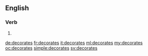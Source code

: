 ==English==

===Verb===
{{head|en}}

# {{en-third-person singular of|decorate}}

[[de:decorates]]
[[fr:decorates]]
[[it:decorates]]
[[ml:decorates]]
[[my:decorates]]
[[oc:decorates]]
[[simple:decorates]]
[[sv:decorates]]